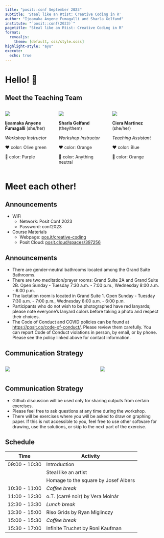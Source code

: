 ```yaml
---
title: "posit::conf September 2023"
subtitle: 'Steal like an Rtist: Creative Coding in R'
author: "Ijeamaka Anyene Fumagalli and Sharla Gelfand"
institute: "`posit::conf(2023)`"
pagetitle: "Steal like an Rtist: Creative Coding in R"
format:
  revealjs:
    theme: [default, css/style.scss]
highlight-style: "ayu"
execute:
  echo: true
---
```


# Hello! 👋

## Meet the Teaching Team

::: columns
::: {.column style="width:33%"}

![](00-introduction/ijeamaka_team_headshot.jpg){fig-align="center"}

**Ijeamaka Anyene Fumagalli** (she/her)

*Workshop Instructor*

❤️ color: Olive green

🥴 color: Purple
:::

::: {.column style="width:33%"}

![](00-introduction/sharla_headshot.jpg){fig-align="center"}

**Sharla Gelfand** (they/them)

*Workshop Instructor*

❤️ color: Orange

🥴 color: Anything neutral
:::

::: {.column style="width:33%"}

![](00-introduction/martinez-headshot.jpg){fig-align="center"}


**Ciera Martinez** (she/her)

*Teaching Assistant*

❤️ color: Blue

🥴 color: Orange
:::
:::

# Meet each other!

## Announcements

* WiFi
  * Network: Posit Conf 2023
  * Password: conf2023
  
* Course Materials
  * Webpage: [pos.it/creative-coding](pos.it/creative-coding)
  * Posit Cloud: [posit.cloud/spaces/397256](posit.cloud/spaces/397256)
  
## Announcements

- There are [gender-neutral bathrooms]{.under} located among the Grand Suite Bathrooms.
- There are [two meditation/prayer rooms]{.under}: Grand Suite 2A and Grand Suite 2B. Open Sunday - Tuesday 7:30 a.m. - 7:00 p.m., Wednesday 8:00 a.m. - 6:00 p.m.
- The [lactation room]{.under} is located in Grand Suite 1. Open Sunday - Tuesday 7:30 a.m. - 7:00 p.m., Wednesday 8:00 a.m. - 6:00 p.m.
- Participants who [do not wish to be photographed have red lanyards]{.under}; please note everyone's lanyard colors before taking a photo and respect their choices.
- The [Code of Conduct and COVID policies]{.under}     can be found at [https://posit.co/code-of-conduct/](https://posit.co/code-of-conduct/). Please review them carefully. You can report Code of Conduct violations in person, by email, or by phone. Please see the policy linked above for contact information.


## Communication Strategy

:::: {.columns}

::: {.column style="width:60%"}
![](00-introduction/pink-sticky-note-taped.png){fig-align="center"}
:::

::: {.column style="width:40%"}
![](00-introduction/green-sticky-note-taped.png){fig-align="center"}
:::

::::


## Communication Strategy

* Github discussion will be used only for sharing outputs from certain exercises. 
* Please feel free to ask questions at any time during the workshop. 
* There will be exercises where you will be asked to draw on graphing paper. If this is not accessible to you, feel free to use other software for drawing, use the solutions, or skip to the next part of the exercise.

## Schedule 

| Time          | Activity                            |
| ------------- | ----------------------------------- |
| 09:00 - 10:30 | Introduction                        |
|               | Steal like an artist                |
|               | Homage to the square by Josef Albers|
| 10:30 - 11:00 | *Coffee break*                        |
| 11:00 - 12:30 | o.T. (carré noir) by Vera Molnár    |
| 12:30 - 13:30 | *Lunch break*                         |
| 13:30 - 15:00 | Riso Grids by Ryan Miglinczy        |
| 15:00 - 15:30 | *Coffee break*                        |
| 15:30 - 17:00 | Infinite Truchet by Roni Kaufman    |
